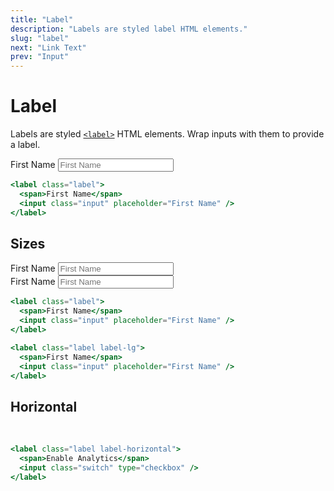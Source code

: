 ```yaml
---
title: "Label"
description: "Labels are styled label HTML elements."
slug: "label"
next: "Link Text"
prev: "Input"
---
```


# Label

Labels are styled [`<label>`](https://developer.mozilla.org/en-US/docs/Web/HTML/Element/label) HTML elements. Wrap inputs with them to provide a label.

<label className="label">
  <span>First Name</span>
  <input className="input" placeholder="First Name" />
</label>
<br />

```jsx
<label class="label">
  <span>First Name</span>
  <input class="input" placeholder="First Name" />
</label>
```

## Sizes

<label className="label">
  <span>First Name</span>
  <input className="input" placeholder="First Name" />
</label>
<br />
<label className="label label-lg">
  <span>First Name</span>
  <input className="input" placeholder="First Name" />
</label>
<br />

```jsx
<label class="label">
  <span>First Name</span>
  <input class="input" placeholder="First Name" />
</label>

<label class="label label-lg">
  <span>First Name</span>
  <input class="input" placeholder="First Name" />
</label>
```

## Horizontal

<LabelHorizontalDemo />
<br />

```jsx
<label class="label label-horizontal">
  <span>Enable Analytics</span>
  <input class="switch" type="checkbox" />
</label>
```
